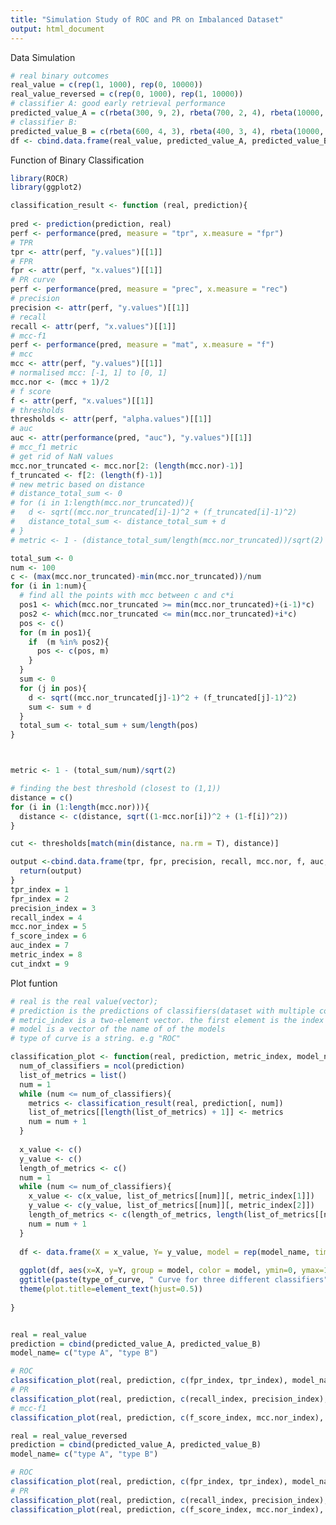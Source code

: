 ```yaml
---
title: "Simulation Study of ROC and PR on Imbalanced Dataset"
output: html_document
---
```


Data Simulation
```r
# real binary outcomes
real_value = c(rep(1, 1000), rep(0, 10000))
real_value_reversed = c(rep(0, 1000), rep(1, 10000))
# classifier A: good early retrieval performance
predicted_value_A = c(rbeta(300, 9, 2), rbeta(700, 2, 4), rbeta(10000, 2, 4))
# classifier B:
predicted_value_B = c(rbeta(600, 4, 3), rbeta(400, 3, 4), rbeta(10000, 2, 4))
df <- cbind.data.frame(real_value, predicted_value_A, predicted_value_B)
```

Function of Binary Classification
```r
library(ROCR)
library(ggplot2)

classification_result <- function (real, prediction){
  
pred <- prediction(prediction, real)
perf <- performance(pred, measure = "tpr", x.measure = "fpr")
# TPR
tpr <- attr(perf, "y.values")[[1]]
# FPR
fpr <- attr(perf, "x.values")[[1]]
# PR curve
perf <- performance(pred, measure = "prec", x.measure = "rec")
# precision
precision <- attr(perf, "y.values")[[1]]
# recall
recall <- attr(perf, "x.values")[[1]]
# mcc-f1
perf <- performance(pred, measure = "mat", x.measure = "f")
# mcc
mcc <- attr(perf, "y.values")[[1]]
# normalised mcc: [-1, 1] to [0, 1]
mcc.nor <- (mcc + 1)/2
# f score
f <- attr(perf, "x.values")[[1]]   
# thresholds
thresholds <- attr(perf, "alpha.values")[[1]]
# auc
auc <- attr(performance(pred, "auc"), "y.values")[[1]]
# mcc_f1 metric
# get rid of NaN values
mcc.nor_truncated <- mcc.nor[2: (length(mcc.nor)-1)]
f_truncated <- f[2: (length(f)-1)]
# new metric based on distance
# distance_total_sum <- 0
# for (i in 1:length(mcc.nor_truncated)){
#   d <- sqrt((mcc.nor_truncated[i]-1)^2 + (f_truncated[i]-1)^2)
#   distance_total_sum <- distance_total_sum + d
# }
# metric <- 1 - (distance_total_sum/length(mcc.nor_truncated))/sqrt(2)

total_sum <- 0
num <- 100
c <- (max(mcc.nor_truncated)-min(mcc.nor_truncated))/num
for (i in 1:num){
  # find all the points with mcc between c and c*i
  pos1 <- which(mcc.nor_truncated >= min(mcc.nor_truncated)+(i-1)*c)
  pos2 <- which(mcc.nor_truncated <= min(mcc.nor_truncated)+i*c)
  pos <- c()
  for (m in pos1){
    if  (m %in% pos2){
      pos <- c(pos, m)
    }
  }
  sum <- 0
  for (j in pos){
    d <- sqrt((mcc.nor_truncated[j]-1)^2 + (f_truncated[j]-1)^2)
    sum <- sum + d
  }
  total_sum <- total_sum + sum/length(pos)
}



metric <- 1 - (total_sum/num)/sqrt(2)

# finding the best threshold (closest to (1,1))
distance = c()
for (i in (1:length(mcc.nor))){
  distance <- c(distance, sqrt((1-mcc.nor[i])^2 + (1-f[i])^2))
}

cut <- thresholds[match(min(distance, na.rm = T), distance)]

output <-cbind.data.frame(tpr, fpr, precision, recall, mcc.nor, f, auc, metric, cut)
  return(output)
}
tpr_index = 1
fpr_index = 2
precision_index = 3
recall_index = 4 
mcc.nor_index = 5 
f_score_index = 6
auc_index = 7
metric_index = 8
cut_indxt = 9
```

Plot funtion
```r
# real is the real value(vector); 
# prediction is the predictions of classifiers(dataset with multiple columns and each column stands for the prediction under a classifier)
# metric_index is a two-element vector. the first element is the index of the metric that should be x axis, and the second element is the index of the metric that should be on y axis
# model is a vector of the name of of the models
# type of curve is a string. e.g "ROC"

classification_plot <- function(real, prediction, metric_index, model_name, type_of_curve){
  num_of_classifiers = ncol(prediction)
  list_of_metrics = list()
  num = 1
  while (num <= num_of_classifiers){
    metrics <- classification_result(real, prediction[, num])
    list_of_metrics[[length(list_of_metrics) + 1]] <- metrics
    num = num + 1
  }
  
  x_value <- c()
  y_value <- c()
  length_of_metrics <- c()
  num = 1
  while (num <= num_of_classifiers){
    x_value <- c(x_value, list_of_metrics[[num]][, metric_index[1]])
    y_value <- c(y_value, list_of_metrics[[num]][, metric_index[2]])
    length_of_metrics <- c(length_of_metrics, length(list_of_metrics[[num]][, metric_index[1]]))
    num = num + 1
  }
  
  df <- data.frame(X = x_value, Y= y_value, model = rep(model_name, times = length_of_metrics))
  
  ggplot(df, aes(x=X, y=Y, group = model, color = model, ymin=0, ymax=1, xmin=0, xmax=1 )) + geom_point(size = 0.2, shape = 21, fill="white")+
  ggtitle(paste(type_of_curve, " Curve for three different classifiers")) + 
  theme(plot.title=element_text(hjust=0.5))
  
}



```


```r
real = real_value
prediction = cbind(predicted_value_A, predicted_value_B)
model_name= c("type A", "type B")

# ROC 
classification_plot(real, prediction, c(fpr_index, tpr_index), model_name, "ROC")
# PR
classification_plot(real, prediction, c(recall_index, precision_index), model_name, "PR")
# mcc-f1
classification_plot(real, prediction, c(f_score_index, mcc.nor_index), model_name, "mcc-f1")

```

```r
real = real_value_reversed
prediction = cbind(predicted_value_A, predicted_value_B)
model_name= c("type A", "type B")

# ROC 
classification_plot(real, prediction, c(fpr_index, tpr_index), model_name, "ROC")
# PR
classification_plot(real, prediction, c(recall_index, precision_index), model_name, "PR")
classification_plot(real, prediction, c(f_score_index, mcc.nor_index), model_name, "mcc-f1")
```
